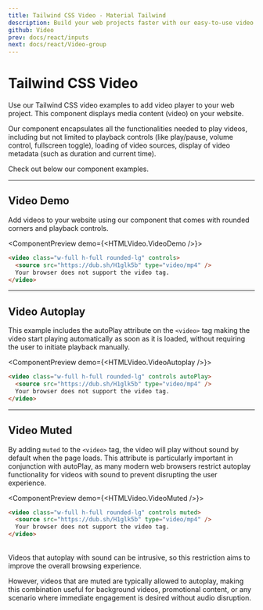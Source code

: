 ```yaml
---
title: Tailwind CSS Video - Material Tailwind
description: Build your web projects faster with our easy-to-use video player examples for Tailwind CSS and HTML using Material Design guidelines.
github: Video
prev: docs/react/inputs
next: docs/react/Video-group
---
```


# Tailwind CSS Video

Use our Tailwind CSS video examples to add video player to your web project. This component displays media content (video) on your website.

Our component encapsulates all the functionalities needed to play videos, including but not limited to playback controls (like play/pause, volume control, fullscreen toggle), loading of video sources, display of video metadata (such as duration and current time).

Check out below our component examples.

---

## Video Demo

Add videos to your website using our component that comes with rounded corners and playback controls.

<ComponentPreview demo={<HTMLVideo.VideoDemo />}>
```html
<video class="w-full h-full rounded-lg" controls>
  <source src="https://dub.sh/H1glk5b" type="video/mp4" />
  Your browser does not support the video tag.
</video>
```
</ComponentPreview>

---

## Video Autoplay

This example includes the autoPlay attribute on the `<video>` tag making the video start playing automatically as soon as it is loaded, without requiring the user to initiate playback manually.

<ComponentPreview demo={<HTMLVideo.VideoAutoplay />}>
```html
<video class="w-full h-full rounded-lg" controls autoPlay>
  <source src="https://dub.sh/H1glk5b" type="video/mp4" />
  Your browser does not support the video tag.
</video>
```
</ComponentPreview>

---

## Video Muted

By adding `muted` to the `<video>` tag, the video will play without sound by default when the page loads. This attribute is particularly important in conjunction with autoPlay, as many modern web browsers restrict autoplay functionality for videos with sound to prevent disrupting the user experience.

<ComponentPreview demo={<HTMLVideo.VideoMuted />}>
```html
<video class="w-full h-full rounded-lg" controls muted>
  <source src="https://dub.sh/H1glk5b" type="video/mp4" />
  Your browser does not support the video tag.
</video>
```
</ComponentPreview>

<br />
Videos that autoplay with sound can be intrusive, so this restriction aims to improve the overall browsing experience.

However, videos that are muted are typically allowed to autoplay, making this combination useful for background videos, promotional content, or any scenario where immediate engagement is desired without audio disruption.

